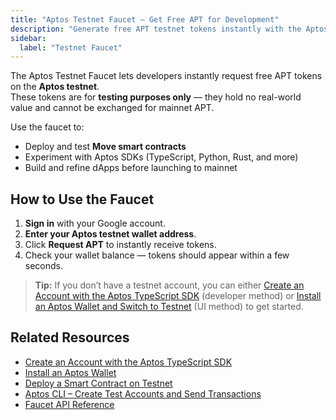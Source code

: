 ```yaml
---
title: "Aptos Testnet Faucet – Get Free APT for Development"
description: "Generate free APT testnet tokens instantly with the Aptos Faucet. Ideal for testing smart contracts and building on the Aptos blockchain."
sidebar:
  label: "Testnet Faucet"
---
```



The Aptos Testnet Faucet lets developers instantly request free APT tokens on the **Aptos testnet**.\
These tokens are for **testing purposes only** — they hold no real-world value and cannot be exchanged for mainnet APT.

Use the faucet to:

- Deploy and test **Move smart contracts**
- Experiment with Aptos SDKs (TypeScript, Python, Rust, and more)
- Build and refine dApps before launching to mainnet

<Faucet />

## How to Use the Faucet

1. **Sign in** with your Google account.
2. **Enter your Aptos testnet wallet address**.
3. Click **Request APT** to instantly receive tokens.
4. Check your wallet balance — tokens should appear within a few seconds.

> **Tip:** If you don’t have a testnet account, you can either [Create an Account with the Aptos TypeScript SDK](/build/sdks/ts-sdk/quickstart) (developer method) or [Install an Aptos Wallet and Switch to Testnet](https://aptosfoundation.org/ecosystem/projects/wallets) (UI method) to get started.

## Related Resources

- [Create an Account with the Aptos TypeScript SDK](/build/sdks/ts-sdk/quickstart)
- [Install an Aptos Wallet](https://aptosfoundation.org/ecosystem/projects/wallets)
- [Deploy a Smart Contract on Testnet](/build/guides/build-e2e-dapp/1-create-smart-contract)
- [Aptos CLI – Create Test Accounts and Send Transactions](/build/cli/trying-things-on-chain/create-test-accounts)
- [Faucet API Reference](/build/apis/faucet-api)
